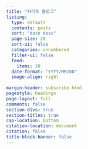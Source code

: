 ```yaml
---
title: "차라투 블로그"
listing:
  type: default
  contents: posts
  sort: "date desc"
  page-size: 20
  sort-ui: false
  categories: unnumbered
  filter-ui: false
  feed: 
    items: 20
  date-format: "YYYY/MM/DD"
  image-align: right
  
margin-header: subscribe.html
pagestyle: headings
page-layout: full
comments: false
section-divs: true
section-titles: true
cap-location: bottom
citation-location: document
citation: false
title-block-banner: false
---
```

